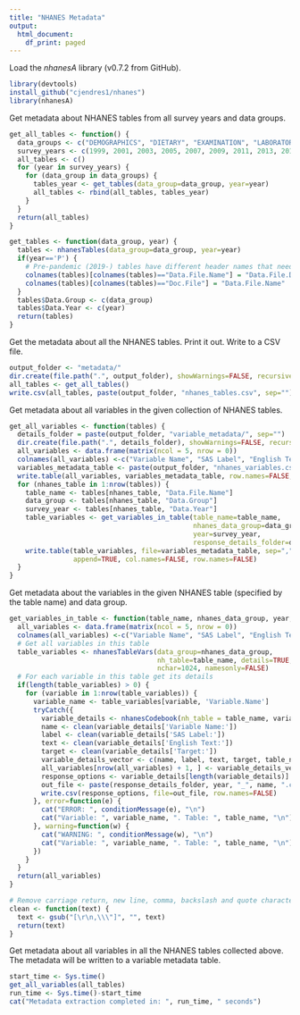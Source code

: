 ```yaml
---
title: "NHANES Metadata"
output:
  html_document:
    df_print: paged
---
```


Load the *nhanesA* library (v0.7.2 from GitHub).
```r
library(devtools)
install_github("cjendres1/nhanes")
library(nhanesA)
```

Get metadata about NHANES tables from all survey years and data groups.
```r
get_all_tables <- function() {
  data_groups <- c("DEMOGRAPHICS", "DIETARY", "EXAMINATION", "LABORATORY", "QUESTIONNAIRE")
  survey_years <- c(1999, 2001, 2003, 2005, 2007, 2009, 2011, 2013, 2015, 2017)
  all_tables <- c()
  for (year in survey_years) {
    for (data_group in data_groups) {
      tables_year <- get_tables(data_group=data_group, year=year)
      all_tables <- rbind(all_tables, tables_year)
    }
  }
  return(all_tables)
}

get_tables <- function(data_group, year) {
  tables <- nhanesTables(data_group=data_group, year=year)
  if(year=='P') {
    # Pre-pandemic (2019-) tables have different header names that need renaming
    colnames(tables)[colnames(tables)=="Data.File.Name"] = "Data.File.Description"
    colnames(tables)[colnames(tables)=="Doc.File"] = "Data.File.Name"
  }
  tables$Data.Group <- c(data_group)
  tables$Data.Year <- c(year)
  return(tables)
}
```

Get the metadata about all the NHANES tables. Print it out. Write to a CSV file.
```r
output_folder <- "metadata/"
dir.create(file.path(".", output_folder), showWarnings=FALSE, recursive=TRUE)
all_tables <- get_all_tables()
write.csv(all_tables, paste(output_folder, "nhanes_tables.csv", sep=""), row.names=FALSE)
```

Get metadata about all variables in the given collection of NHANES tables.
```r
get_all_variables <- function(tables) {
  details_folder = paste(output_folder, "variable_metadata/", sep="")
  dir.create(file.path(".", details_folder), showWarnings=FALSE, recursive=TRUE)
  all_variables <- data.frame(matrix(ncol = 5, nrow = 0))
  colnames(all_variables) <-c("Variable Name", "SAS Label", "English Text", "Target", "Table")
  variables_metadata_table <- paste(output_folder, "nhanes_variables.csv", sep="")
  write.table(all_variables, variables_metadata_table, row.names=FALSE, sep=",")
  for (nhanes_table in 1:nrow(tables)) {
    table_name <- tables[nhanes_table, "Data.File.Name"]
    data_group <- tables[nhanes_table, "Data.Group"]
    survey_year <- tables[nhanes_table, "Data.Year"]
    table_variables <- get_variables_in_table(table_name=table_name, 
                                              nhanes_data_group=data_group,
                                              year=survey_year,
                                              response_details_folder=details_folder)
    write.table(table_variables, file=variables_metadata_table, sep=",", 
                append=TRUE, col.names=FALSE, row.names=FALSE)
  }
}
```

Get metadata about the variables in the given NHANES table (specified by the table name) and data group.
```r
get_variables_in_table <- function(table_name, nhanes_data_group, year, response_details_folder) {
  all_variables <- data.frame(matrix(ncol = 5, nrow = 0))
  colnames(all_variables) <-c("Variable Name", "SAS Label", "English Text", "Target", "Table")
  # Get all variables in this table
  table_variables <- nhanesTableVars(data_group=nhanes_data_group, 
                                     nh_table=table_name, details=TRUE, 
                                     nchar=1024, namesonly=FALSE)
  # For each variable in this table get its details
  if(length(table_variables) > 0) {
    for (variable in 1:nrow(table_variables)) {
      variable_name <- table_variables[variable, 'Variable.Name']
      tryCatch({
        variable_details <- nhanesCodebook(nh_table = table_name, variable_name)
        name <- clean(variable_details['Variable Name:'])
        label <- clean(variable_details['SAS Label:'])
        text <- clean(variable_details['English Text:'])
        target <- clean(variable_details['Target:'])
        variable_details_vector <- c(name, label, text, target, table_name)
        all_variables[nrow(all_variables) + 1, ] <- variable_details_vector
        response_options <- variable_details[length(variable_details)]
        out_file <- paste(response_details_folder, year, "_", name, ".csv", sep="")
        write.csv(response_options, file=out_file, row.names=FALSE)
      }, error=function(e) {
        cat("ERROR: ", conditionMessage(e), "\n")
        cat("Variable: ", variable_name, ". Table: ", table_name, "\n")
      }, warning=function(w) {
        cat("WARNING: ", conditionMessage(w), "\n")
        cat("Variable: ", variable_name, ". Table: ", table_name, "\n")
      })
    }
  }
  return(all_variables)
}

# Remove carriage return, new line, comma, backslash and quote characters
clean <- function(text) {
  text <- gsub("[\r\n,\\\"]", "", text)
  return(text)
}
```

Get metadata about all variables in all the NHANES tables collected above. The metadata will be written to a variable metadata table.
```r
start_time <- Sys.time()
get_all_variables(all_tables)
run_time <- Sys.time()-start_time
cat("Metadata extraction completed in: ", run_time, " seconds")
```
